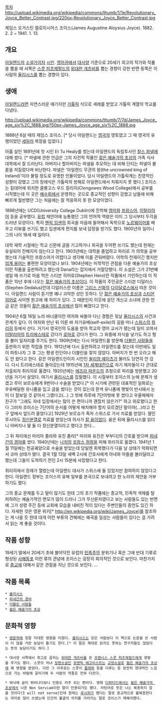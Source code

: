 [[목차]]
http://upload.wikimedia.org/wikipedia/commons/thumb/1/1e/Revolutionary_Joyce_Better_Contrast.jpg/220px-Revolutionary_Joyce_Better_Contrast.jpg

제임스 오거스틴 앨로이시어스 조이스(James Augustine Aloysius Joyce). 1882. 2. 2 ~ 1941. 1. 13.

== 개요 ==
[[아일랜드]]의 [[소설가]]이자 [[시인]].
[[영어권]]에서 [[대서양]] 기준으로 20세기 최고의 작가와 작품을 뽑을 때 서쪽은 [[스콧 피츠제럴드]]의 [[위대한 개츠비]]를 뽑는 경향이 강한 반면 동쪽은 이 사람의 [[율리시스(소설)|율리시스]]를 뽑는 경향이 있다. 
== 생애 ==
[[아일랜드]]라면 자연스러운 얘기지만 [[가톨릭]] 식으로 세례를 받았고 가톨릭 계열의 학교를 다녔다.

http://upload.wikimedia.org/wikipedia/commons/thumb/7/7d/James_Joyce_age_six%2C_1888.jpg/150px-James_Joyce_age_six%2C_1888.jpg

1888년 6살 때의 제임스 조이스. [* 당시 아일랜드는 [[영국]]의 영토였고 그 때 영국의 유행이었던 [[세일러]] 복장을 입었다.]

아홉 살인 1891년에 첫 시인 Et Tu Healy를 썼는데 아일랜드의 독립투사인 [[찰스 파넬]]에 대해 썼다. [* 파넬에 관한 언급은 그의 자전적 작품인 [[젊은 예술가의 초상]]의 가족 식사 대목에서 잘 드러난다. 아버지나 할아버지는 파넬을 추모하는 데 비해 단티는 파넬이 불륜을 저질렀다며 비난한다. 파넬은 '아일랜드 무관의 왕(the uncrowned king of Ireland)'이라 불릴 정도로 유명한 인물이었다. 당시 아일랜드의 가톨릭계는 친영적인 성향이 강했고 그의 장례식은 가톨릭의 방해로 아일랜드에서 치뤄지지 못 했다.] 조이스는 킬데어에 위치한 클롱고스 우드 칼리지(Clongowes Wood College)에서 공부를 시작했는데 이 곳은 [[예수회]]에서 운영하는 곳으로 종교적인 성향이 강했고 남들에 비해 빠르게 월반했던 그는 처음에는 잘 적응하지 못 한 모양이었다.

1898년에는 UCD(University College Dublin)에 진학해 [[영어]]와 [[프랑스어]], [[이탈리아어]] 등을 공부했다. [[유럽]] 제언어에 능통했던 그의 언어적 역량은 이미 그 당시부터 두각을 드러낸 모양이다. 특히 [[헨릭 입센]]의 희곡을 마음에 들어해서 독학으로 [[노르웨이어]]를 배우고 리뷰를 쓰기도 했고 입센에게 편지를 보내 답장을 받기도 했다. 1900년의 일이니 그의 나이 18세 때 일이다.

대학 재학 시절에는 학교 신문에 글을 기고하거나 희곡을 두어편 쓰기도 했는데 현재는 유실되어 전해지지 않는다고 한다. 1903년에는 대학을 졸업하고 파리로 가 의학을 공부했는데 기술적인 프랑스어가 어렵다고 생각해 이를 관둬버렸다. 어학의 천재이긴 했지만 [[업계 용어]]는 불편한 모양이었나 보다. 1904년에는 미학적인 관점을 다룬 예술가의 초상이란 작품을 출판하려고 했는데 Dana라는 잡지에서 거절당했다. 이 소설은 그가 21번째 생일 때 쓰기로 마음 먹은 스티븐 히어로(Stephen Hero)란 작품에서 기인하는데 이 작품은 10년 후에 나오는 [[젊은 예술가의 초상]]이다. 이 작품의 주인공은 스티븐 디덜러스(Stephen Dedalus)인데 디덜러스란 이름은 [[그리스 신화]]의 [[다이달로스]]에서 따온 것이다. 아일랜드 사람이 듣기엔 꽤나 괴악한 성인 듯하다. 단 [[젊은 예술가의 초상]]과 [[스티븐 히어로]] 사이엔 원고에 꽤 차이가 있다. 그 때문인지 이웃에 살던 개신교 소녀에 관한 언급 같은 것들이 [[젊은 예술가의 초상]]에선 많이 빠졌다고 한다.

1904년 6월 16일 노라 바너클이란 여자와 싸돌아 다닌 경험은 뒷날 [[율리시스(소설)|율리시스]]의 사건과 관계가 깊다. 이 여자와 만난 뒤 이른 바 자기유배(self-exile)의 길을 떠나  [[스위스]]의 [[취리히]] 등에서 산다. 거기서 영국인의 도움을 받아 학교의 영어 교사가 됐는데 일이 꼬여서 [[이탈리아]]의 [[트리에스테]]로 갔다가 [[로마]]로 갔다가 한다. 그 와중에 자식을 낳기도 하고 형을 불러 일자리를 주기도 한다. 1909년에는 다시 아일랜드를 방문해 [[더블린 사람들]]을 출판하기 위한 작업을 한다. 1912년에 다시 출판하려고 아일랜드를 찾는데 이번에도 일이 파토나자 그 후 그는 평생 런던이나 더블린을 찾지 않았다. 아버지가 한 번 오라고 해도 안 왔다고 한다. 같은 아일랜드인이자 시인인 [[윌리엄 예이츠]]가 불러도 당연히 안 갔다. 다시 트리에스테로 돌아갔는데 1915년에 [[1차 세계대전]]으로 자기 제자들이 다 군대로 차출되자 취리히로 옮겼다. 1920년에는 [[에즈라 파운드]]의 초청으로 파리를 방문했고 20년을 거기서 살았다. 여기서 [[율리시스(소설)|율리시스]]를 집필했다. 이 시절부터 조이스의 눈에 문제가 생겼고 루이 보르슈에게 9번이나 수술을 받았다.[* 이 시기에 관련된 대표적인 일화로는 우유배달원 유니폼을 입고 글을 썼다는 것이 있는데 흰색 유니폼에 햇빛이 반시돼서 눈이 더 잘보일 것 같아서 그랬다고(...) 그 밖에 하루에 7단어밖에 못 썼다고 우울해해자 친구가 "그래도 자네 입장에서는 많이 쓴 편이니까 괜찮치 않은가?" 하고 위로했다고 한다 그러자 조이스는 7단어의 순서를 어떻게 배치해야 할지 모르겠단 말이야(...)라고 친구 앞에서 엎드려 울었다고] 1929년 보르슈가 죽자 스위스로 가서 치료를 받았다. 딸인 루시아도 [[정신분열]]로 치료를 받았는데 의사가 [[칼 융]]이었다. 융은 뒤에 율리시스를 읽더니 아버지나 딸 둘 다 정신분열이라고 했다고 한다...

그 뒤 파리에선 마리아 졸라와 유진 졸라[* 마리와 유진은 부부다]의 간호를 받으며 [[피네간의 경야]]를 썼다. 1940년에는 [[나치]]의 [[프랑스 점령]]을 피해 취리히로 옮겼다. 1941년 1월 11일에는 천공궤양으로 수술을 받았는데 당일엔 회복했다가 다음 날 상태가 악화되면서 코마 상태가 됐다. 결국 1월 13일 새벽 2시에 간호사에게 아내와 아들을 불러달라고 했는데 그들이 도착하기 전인 2시 15분에 사망했다고 한다.

취리히에서 장례가 열렸는데 아일랜드 대사가 스위스에 둘 있었지만 참여하지 않았다고 한다. 아일랜드 정부는 조이스의 유해 일부를 본국으로 보내려고 한 노라의 제안을 거부하기도 했다.

그의 종교 문제를 두고 말이 많기도 한데 그의 초기 작품에는 종교적, 민족적 색채를 탈피하려는 예술가적인 면모가 많이 드러나 그가 무신론자였다고 보는 사람들도 있는 반면에 그가 성령 주간 등에 교회에 모습을 내비친 적이 있다는 주변인들의 증언도 있긴 하다. 자세한 것은 영문 위키[* http://en.wikipedia.org/wiki/James_Joyce]를 참조하는 게 나을 듯 한데 대개 이런 부류의 견해에는 왜곡을 일삼는 사람들이 있다는 걸 가려서 읽는 게 좋을 것이다.

== 작품 성향 ==
19세기 말에서 20세기 초에 불어닥친 유럽의 [[민족주의]] 분위기나 혹은 그에 반대 기류로 형성된 [[사해동포]] 이런 류의 관념에 조이스는 굉장히 회의적인 것으로 보인다. 마찬가지로 [[종교]]에 대해서 같은 관점을 지닌 것으로 보인다.
...
== 작품 목록 ==
 * [[율리시스(소설)|율리시스]]
 * [[피네간의 경야]]
 * [[더블린 사람들]]
 * [[젊은 예술가의 초상]]

== 문화적 영향 ==
 * [[영문학]]에 정말 지대한 영향을 미쳤다. [[율리시스(소설)|율리시스]]는 읽은 사람보다 이 책으로 논문을 쓴 사람이 더 많을 거란 농담이 돌기도 한다.[* 이 말은 제대로 읽지도 못하는 연구자들도 많았다는 뜻의 농담이기도 하다.]

 * 대서양 서쪽에서 최고로 꼽히는 [[위대한 개츠비]]를 쓴 [[프랜시스 스콧 피츠제럴드]]에게 영향을 주기도 했다. 스콧의 처녀 [[장편소설]]인 [[로맨틱 에고이스트]]는 [[교양소설]]로 [[젊은 예술가의 초상]]에 꽤 영향을 받았다. 다만 그 이후로는 스콧이 [[플래퍼]] 등을 다루는 등 완전히 현대적인 느낌으로 가는 바람에 갈리기에 두 사람의 작풍은 전혀 다르다.

 * 워낙에 글이 뛰어나다보니 인용도 자주 되는 편이다. 영화 [[디파티드]]에서는 [[젊은 예술가의 초상]]에서 나온 Non Serviam이란 말이 인용되기도 했다. 라틴어로 뜻은 나는 복종하지 않을 것이다(I will not serve)인데 원래는 [[루시퍼]]가 했다는 말로 종교적으로 불복종한다는 의미로 많이 쓰였는데 인간의 불굴의 의지를 가리키는 말로 조이스가 재해석했다.
